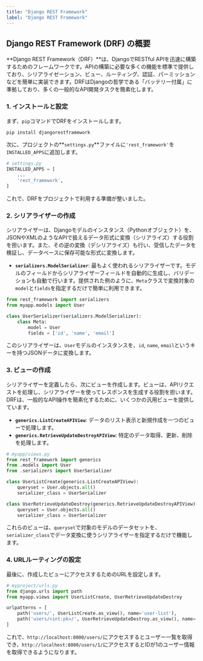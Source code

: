 ```yaml
---
title: "Django REST Framework"
label: "Django REST Framework"
---
```


## Django REST Framework (DRF) の概要
**Django REST Framework（DRF）**は、DjangoでRESTful APIを迅速に構築するためのフレームワークです。APIの構築に必要な多くの機能を標準で提供しており、シリアライゼーション、ビュー、ルーティング、認証、パーミッションなどを簡単に実装できます。DRFはDjangoの哲学である「バッテリー付属」に準拠しており、多くの一般的なAPI開発タスクを簡素化します。

### 1. インストールと設定
まず、`pip`コマンドでDRFをインストールします。

```bash
pip install djangorestframework
```

次に、プロジェクトの**`settings.py`**ファイルに`'rest_framework'`を`INSTALLED_APPS`に追加します。

```python
# settings.py
INSTALLED_APPS = [
    ...
    'rest_framework',
]
```

これで、DRFをプロジェクトで利用する準備が整いました。

### 2. シリアライザーの作成
シリアライザーは、Djangoモデルのインスタンス（Pythonオブジェクト）を、JSONやXMLのようなAPIで扱えるデータ形式に変換（シリアライズ）する役割を担います。また、その逆の変換（デシリアライズ）も行い、受信したデータを検証し、データベースに保存可能な形式に変換します。

- **`serializers.ModelSerializer`**: 最もよく使われるシリアライザーです。モデルのフィールドからシリアライザーフィールドを自動的に生成し、バリデーションも自動で行います。提供された例のように、`Meta`クラスで変換対象の`model`と`fields`を指定するだけで簡単に利用できます。

```python
from rest_framework import serializers
from myapp.models import User

class UserSerializer(serializers.ModelSerializer):
    class Meta:
        model = User
        fields = ['id', 'name', 'email']
```

このシリアライザーは、`User`モデルのインスタンスを、`id`, `name`, `email`というキーを持つJSONデータに変換します。

### 3. ビューの作成
シリアライザーを定義したら、次にビューを作成します。ビューは、APIリクエストを処理し、シリアライザーを使ってレスポンスを生成する役割を担います。DRFは、一般的なAPI操作を簡素化するために、いくつかの汎用ビューを提供しています。

- **`generics.ListCreateAPIView`**: データのリスト表示と新規作成を一つのビューで処理します。
- **`generics.RetrieveUpdateDestroyAPIView`**: 特定のデータ取得、更新、削除を処理します。

```python
# myapp/views.py
from rest_framework import generics
from .models import User
from .serializers import UserSerializer

class UserListCreate(generics.ListCreateAPIView):
    queryset = User.objects.all()
    serializer_class = UserSerializer

class UserRetrieveUpdateDestroy(generics.RetrieveUpdateDestroyAPIView):
    queryset = User.objects.all()
    serializer_class = UserSerializer
```

これらのビューは、`queryset`で対象のモデルのデータセットを、`serializer_class`でデータ変換に使うシリアライザーを指定するだけで機能します。

### 4. URLルーティングの設定
最後に、作成したビューにアクセスするためのURLを設定します。

```python
# myproject/urls.py
from django.urls import path
from myapp.views import UserListCreate, UserRetrieveUpdateDestroy

urlpatterns = [
    path('users/', UserListCreate.as_view(), name='user-list'),
    path('users/<int:pk>/', UserRetrieveUpdateDestroy.as_view(), name='user-detail'),
]
```

これで、`http://localhost:8000/users/`にアクセスするとユーザー一覧を取得でき、`http://localhost:8000/users/1/`にアクセスするとIDが1のユーザー情報を取得できるようになります。
